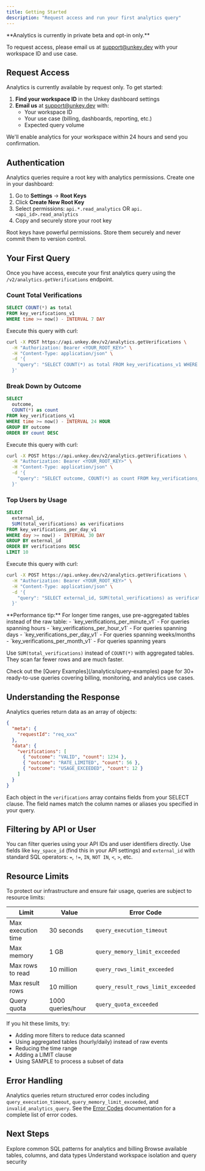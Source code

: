 ```yaml
---
title: Getting Started
description: "Request access and run your first analytics query"
---
```


<Warning>
  **Analytics is currently in private beta and opt-in only.**

To request access, please email us at [support@unkey.dev](mailto:support@unkey.dev) with your workspace ID and use case.

</Warning>

## Request Access

Analytics is currently available by request only. To get started:

1. **Find your workspace ID** in the Unkey dashboard settings
2. **Email us** at [support@unkey.dev](mailto:support@unkey.dev) with:
   - Your workspace ID
   - Your use case (billing, dashboards, reporting, etc.)
   - Expected query volume

We'll enable analytics for your workspace within 24 hours and send you confirmation.

## Authentication

Analytics queries require a root key with analytics permissions. Create one in your dashboard:

1. Go to **Settings** → **Root Keys**
2. Click **Create New Root Key**
3. Select permissions: `api.*.read_analytics` OR `api.<api_id>.read_analytics`
4. Copy and securely store your root key

<Warning>
  Root keys have powerful permissions. Store them securely and never commit them
  to version control.
</Warning>

## Your First Query

Once you have access, execute your first analytics query using the `/v2/analytics.getVerifications` endpoint.

### Count Total Verifications

```sql
SELECT COUNT(*) as total
FROM key_verifications_v1
WHERE time >= now() - INTERVAL 7 DAY
```

Execute this query with curl:

```bash
curl -X POST https://api.unkey.dev/v2/analytics.getVerifications \
  -H "Authorization: Bearer <YOUR_ROOT_KEY>" \
  -H "Content-Type: application/json" \
  -d '{
    "query": "SELECT COUNT(*) as total FROM key_verifications_v1 WHERE time >= now() - INTERVAL 7 DAY"
  }'
```

### Break Down by Outcome

```sql
SELECT
  outcome,
  COUNT(*) as count
FROM key_verifications_v1
WHERE time >= now() - INTERVAL 24 HOUR
GROUP BY outcome
ORDER BY count DESC
```

Execute this query with curl:

```bash
curl -X POST https://api.unkey.dev/v2/analytics.getVerifications \
  -H "Authorization: Bearer <YOUR_ROOT_KEY>" \
  -H "Content-Type: application/json" \
  -d '{
    "query": "SELECT outcome, COUNT(*) as count FROM key_verifications_v1 WHERE time >= now() - INTERVAL 24 HOUR GROUP BY outcome ORDER BY count DESC"
  }'
```

### Top Users by Usage

```sql
SELECT
  external_id,
  SUM(total_verifications) as verifications
FROM key_verifications_per_day_v1
WHERE day >= now() - INTERVAL 30 DAY
GROUP BY external_id
ORDER BY verifications DESC
LIMIT 10
```

Execute this query with curl:

```bash
curl -X POST https://api.unkey.dev/v2/analytics.getVerifications \
  -H "Authorization: Bearer <YOUR_ROOT_KEY>" \
  -H "Content-Type: application/json" \
  -d '{
    "query": "SELECT external_id, SUM(total_verifications) as verifications FROM key_verifications_per_day_v1 WHERE day >= now() - INTERVAL 30 DAY GROUP BY external_id ORDER BY verifications DESC LIMIT 10"
  }'
```

<Tip>
  **Performance tip:** For longer time ranges, use pre-aggregated tables instead of the raw table:
  - `key_verifications_per_minute_v1` - For queries spanning hours
  - `key_verifications_per_hour_v1` - For queries spanning days
  - `key_verifications_per_day_v1` - For queries spanning weeks/months
  - `key_verifications_per_month_v1` - For queries spanning years

Use `SUM(total_verifications)` instead of `COUNT(*)` with aggregated tables. They scan far fewer rows and are much faster.

</Tip>

<Tip>
  Check out the [Query Examples](/analytics/query-examples) page for 30+
  ready-to-use queries covering billing, monitoring, and analytics use cases.
</Tip>

## Understanding the Response

Analytics queries return data as an array of objects:

```json
{
  "meta": {
    "requestId": "req_xxx"
  },
  "data": {
    "verifications": [
      { "outcome": "VALID", "count": 1234 },
      { "outcome": "RATE_LIMITED", "count": 56 },
      { "outcome": "USAGE_EXCEEDED", "count": 12 }
    ]
  }
}
```

Each object in the `verifications` array contains fields from your SELECT clause. The field names match the column names or aliases you specified in your query.

## Filtering by API or User

You can filter queries using your API IDs and user identifiers directly. Use fields like `key_space_id` (find this in your API settings) and `external_id` with standard SQL operators: `=`, `!=`, `IN`, `NOT IN`, `<`, `>`, etc.

## Resource Limits

To protect our infrastructure and ensure fair usage, queries are subject to resource limits:

| Limit              | Value             | Error Code                         |
| ------------------ | ----------------- | ---------------------------------- |
| Max execution time | 30 seconds        | `query_execution_timeout`          |
| Max memory         | 1 GB              | `query_memory_limit_exceeded`      |
| Max rows to read   | 10 million        | `query_rows_limit_exceeded`        |
| Max result rows    | 10 million        | `query_result_rows_limit_exceeded` |
| Query quota        | 1000 queries/hour | `query_quota_exceeded`             |

If you hit these limits, try:

- Adding more filters to reduce data scanned
- Using aggregated tables (hourly/daily) instead of raw events
- Reducing the time range
- Adding a LIMIT clause
- Using SAMPLE to process a subset of data

## Error Handling

Analytics queries return structured error codes including `query_execution_timeout`, `query_memory_limit_exceeded`, and `invalid_analytics_query`. See the [Error Codes](/errors/overview) documentation for a complete list of error codes.

## Next Steps

<CardGroup cols={2}>
  <Card title="Query Examples" icon="code" href="/analytics/query-examples">
    Explore common SQL patterns for analytics and billing
  </Card>
  <Card
    title="Schema Reference"
    icon="table"
    href="/analytics/schema-reference"
  >
    Browse available tables, columns, and data types
  </Card>
  <Card title="Security" icon="shield" href="/analytics/security">
    Understand workspace isolation and query security
  </Card>
</CardGroup>

